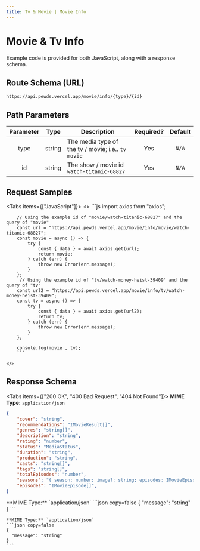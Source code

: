 ```yaml
---
title: Tv & Movie | Movie Info
---
```



# Movie & Tv Info

Example code is provided for both JavaScript, along with a response schema.

## Route Schema (URL)

```
https://api.pewds.vercel.app/movie/info/{type}/{id}
```

## Path Parameters

| Parameter |  Type  | Description         | Required? | Default |
| :-------: | :----: | ------------------- | :-------: | :-----: |
|   type    | string | The media type of the tv / movie; i.e.. `tv`  `movie`|    Yes    |  `N/A`  |
|    id     | string | The show / movie id `watch-titanic-68827` |    Yes    |  `N/A`  |


## Request Samples

<Tabs items={["JavaScript"]}>
  <Tab>
    <>
        ```js
        import axios from "axios";

        // Using the example id of "movie/watch-titanic-68827" and the query of "movie"
        const url = "https://api.pewds.vercel.app/movie/info/movie/watch-titanic-68827";
        const movie = async () => {
            try {
                const { data } = await axios.get(url);
                return movie;
            } catch (err) {
                throw new Error(err.message);
            }
        };
         // Using the example id of "tv/watch-money-heist-39409" and the query of "tv"
        const url2 = "https://api.pewds.vercel.app/movie/info/tv/watch-money-heist-39409";
        const tv = async () => {
            try {
                const { data } = await axios.get(url2);
                return tv;
            } catch (err) {
                throw new Error(err.message);
            }
        };

        console.log(movie , tv);
        ```
        
    </>

  </Tab>
  
</Tabs>

## Response Schema

<Tabs items={["200 OK", "400 Bad Request", "404 Not Found"]}>
  <Tab>
  **MIME Type:** `application/json`
  ```json copy=false
  {
      "cover": "string",
      "recommendations": "IMovieResult[]",
      "genres": "string[]",
      "description": "string",
      "rating": "number",
      "status": "MediaStatus",
      "duration": "string",
      "production": "string",
      "casts": "string[]",
      "tags": "string[]",
      "totalEpisodes": "number",
      "seasons": "{ season: number; image?: string; episodes: IMovieEpisode[] }[]",
      "episodes": "IMovieEpisode[]",
  }
  ```
  </Tab>

  <Tab>
  **MIME Type:** `application/json`
  ```json copy=false
  {
    "message": "string"
  }
  ```
  </Tab>

  <Tab>

    **MIME Type:** `application/json`
    ```json copy=false
    {
      "message": "string"
    }
    ```

  </Tab>
</Tabs>
